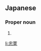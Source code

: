 ==Japanese==
{{ja-kanjitab|ただ|ひろ}}

===Proper noun===
{{ja-pos|proper|ただひろ}}

# {{given name|male|lang=ja|sort=ただひろ}}

[[li:忠寛]]